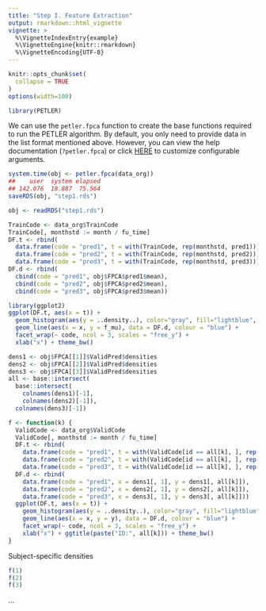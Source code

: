 ```yaml
---
title: "Step I. Feature Extraction"
output: rmarkdown::html_vignette
vignette: >
  %\VignetteIndexEntry{example}
  %\VignetteEngine{knitr::rmarkdown}
  %\VignetteEncoding{UTF-8}
---
```


```r
knitr::opts_chunk$set(
  collapse = TRUE
)
options(width=100)
```

```r
library(PETLER)
```

We can use the `petler.fpca` function to create the base functions required to run the PETLER algorithm. By default, you only need to provide data in the list format mentioned above. However, you can view the help documentation (`?petler.fpca`) or click [HERE](https://celehs.github.io/PETLER/reference/petler.fpca.html) to customize configurable arguments.

```r
system.time(obj <- petler.fpca(data_org))
##    user  system elapsed 
## 142.076  18.887  75.564
saveRDS(obj, "step1.rds")
```

```r
obj <- readRDS("step1.rds")
```

```r
TrainCode <- data_org$TrainCode
TrainCode[, monthstd := month / fu_time]  
DF.t <- rbind(
  data.frame(code = "pred1", t = with(TrainCode, rep(monthstd, pred1))),
  data.frame(code = "pred2", t = with(TrainCode, rep(monthstd, pred2))),
  data.frame(code = "pred3", t = with(TrainCode, rep(monthstd, pred3))))
DF.d <- rbind(
  cbind(code = "pred1", obj$FPCA$pred1$mean),
  cbind(code = "pred2", obj$FPCA$pred2$mean),
  cbind(code = "pred3", obj$FPCA$pred3$mean))
```

```r
library(ggplot2)
ggplot(DF.t, aes(x = t)) + 
  geom_histogram(aes(y = ..density..), color="gray", fill="lightblue", binwidth = 0.01) + 
  geom_line(aes(x = x, y = f_mu), data = DF.d, colour = "blue") + 
  facet_wrap(~ code, ncol = 3, scales = "free_y") + 
  xlab("x") + theme_bw()
```

```r
dens1 <- obj$FPCA[[1]]$ValidPred$densities
dens2 <- obj$FPCA[[2]]$ValidPred$densities
dens3 <- obj$FPCA[[3]]$ValidPred$densities
all <- base::intersect(
  base::intersect(
    colnames(dens1)[-1], 
    colnames(dens2)[-1]), 
  colnames(dens3)[-1])
```

```r
f <- function(k) {
  ValidCode <- data_org$ValidCode
  ValidCode[, monthstd := month / fu_time]  
  DF.t <- rbind(
    data.frame(code = "pred1", t = with(ValidCode[id == all[k], ], rep(monthstd, pred1))),
    data.frame(code = "pred2", t = with(ValidCode[id == all[k], ], rep(monthstd, pred2))),
    data.frame(code = "pred3", t = with(ValidCode[id == all[k], ], rep(monthstd, pred3))))
  DF.d <- rbind(
    data.frame(code = "pred1", x = dens1[, 1], y = dens1[, all[k]]),
    data.frame(code = "pred2", x = dens2[, 1], y = dens2[, all[k]]),
    data.frame(code = "pred3", x = dens3[, 1], y = dens3[, all[k]]))  
  ggplot(DF.t, aes(x = t)) + 
    geom_histogram(aes(y = ..density..), color="gray", fill="lightblue", binwidth = 0.1) + 
    geom_line(aes(x = x, y = y), data = DF.d, colour = "blue") + 
    facet_wrap(~ code, ncol = 3, scales = "free_y") + 
    xlab("x") + ggtitle(paste("ID:", all[k])) + theme_bw()
}
```

Subject-specific densities

```r
f(1)
f(2)
f(3)
```

...
